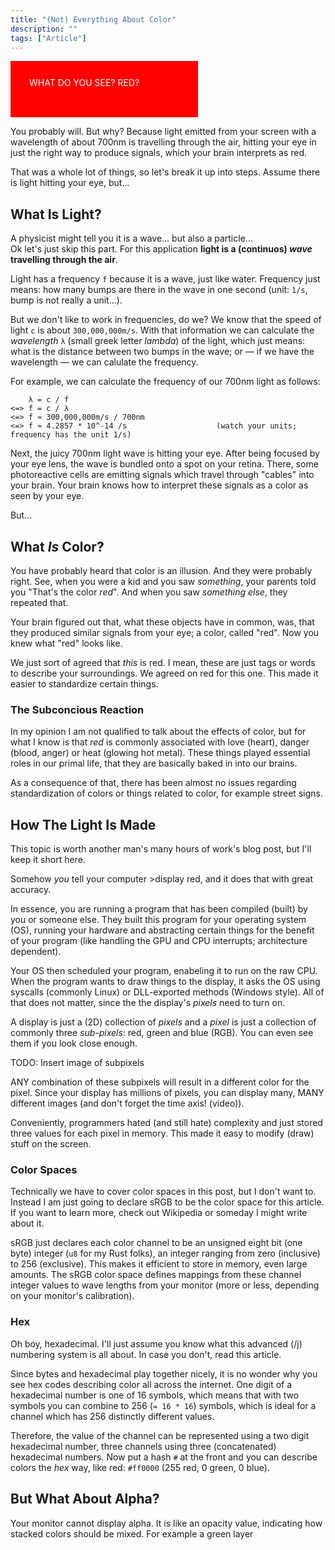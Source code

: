 ```yaml
---
title: "(Not) Everything About Color"
description: ""
tags: ["Article"]
---
```


<svg xmlns="http://www.w3.org/2000/svg" height="90" class="w-full">
    <rect width="100%" height="100%" fill="#f00"/>
    <text x="30" y="40" class="font-semibold text-2xl" fill="#fff">WHAT DO YOU SEE? RED?</text>
</svg>

You probably will. But why? Because light emitted from your screen with a wavelength of about 700nm is travelling through the air, hitting your eye in just the right way to produce signals, which your brain interprets as red.

That was a whole lot of things, so let's break it up into steps. Assume there is light hitting your eye, but...

## What Is Light?

A physicist might tell you it is a wave... but also a particle...  
Ok let's just skip this part. For this application **light is a (continuos) _wave_ travelling through the air**.

Light has a frequency `f` because it is a wave, just like water. Frequency just means: how many bumps are there in the wave in one second (unit: `1/s`, bump is not really a unit...).

But we don't like to work in frequencies, do we? We know that the speed of light `c` is about `300,000,000m/s`. With that information we can calculate the _wavelength_ `λ` (small greek letter _lambda_) of the light, which just means: what is the distance between two bumps in the wave; or — if we have the wavelength — we can calulate the frequency.

For example, we can calculate the frequency of our 700nm light as follows:

```
    λ = c / f
<=> f = c / λ
<=> f ≈ 300,000,000m/s / 700nm
<=> f ≈ 4.2857 * 10^-14 /s                    (watch your units; frequency has the unit 1/s)
```

Next, the juicy 700nm light wave is hitting your eye. After being focused by your eye lens, the wave is bundled onto a spot on your retina. There, some photoreactive cells are emitting signals which travel through "cables" into your brain. Your brain knows how to interpret these signals as a color as seen by your eye.

But...

## What _Is_ Color?

You have probably heard that color is an illusion. And they were probably right. See, when you were a kid and you saw _something_, your parents told you "That's the color _red_". And when you saw _something else_, they repeated that.

Your brain figured out that, what these objects have in common, was, that they produced similar signals from your eye; a color, called "red". Now you knew what "red" looks like.

We just sort of agreed that _this_ is red. I mean, these are just tags or words to describe your surroundings. We agreed on red for this one. This made it easier to standardize certain things.

### The Subconcious Reaction

In my opinion I am not qualified to talk about the effects of color, but for what I know is that _red_ is commonly associated with love (heart), danger (blood, anger) or heat (glowing hot metal). These things played essential roles in our primal life, that they are basically baked in into our brains.

As a consequence of that, there has been almost no issues regarding standardization of colors or things related to color, for example street signs.

## How The Light Is Made

This topic is worth another man's many hours of work's blog post, but I'll keep it short here.

Somehow _you_ tell your computer >display red, and it does that with great accuracy.

In essence, you are running a program that has been compiled (built) by you or someone else. They built this program for your operating system (OS), running your hardware and abstracting certain things for the benefit of your program (like handling the GPU and CPU interrupts; architecture dependent).

Your OS then scheduled your program, enabeling it to run on the raw CPU. When the program wants to draw things to the display, it asks the OS using syscalls (commonly Linux) or DLL-exported methods (Windows style). All of that does not matter, since the the display's _pixels_ need to turn on.

A display is just a (2D) collection of _pixels_ and a _pixel_ is just a collection of commonly three _sub-pixels_: red, green and blue (RGB). You can even see them if you look close enough.

TODO: Insert image of subpixels

ANY combination of these subpixels will result in a different color for the pixel. Since your display has millions of pixels, you can display many, MANY different images (and don't forget the time axis! (video)).

Conveniently, programmers hated (and still hate) complexity and just stored three values for each pixel in memory. This made it easy to modify (draw) stuff on the screen.

### Color Spaces

Technically we have to cover color spaces in this post, but I don't want to. Instead I am just going to declare sRGB to be the color space for this article. If you want to learn more, check out Wikipedia or someday I might write about it.

sRGB just declares each color channel to be an unsigned eight bit (one byte) integer (`u8` for my Rust folks), an integer ranging from zero (inclusive) to 256 (exclusive). This makes it efficient to store in memory, even large amounts. The sRGB color space defines mappings from these channel integer values to wave lengths from your monitor (more or less, depending on your monitor's calibration).

### Hex

Oh boy, hexadecimal. I'll just assume you know what this advanced (/j) numbering system is all about. In case you don't, read this article.

Since bytes and hexadecimal play together nicely, it is no wonder why you see hex codes describing color all across the internet. One digit of a hexadecimal number is one of 16 symbols, which means that with two symbols you can combine to 256 (`= 16 * 16`) symbols, which is ideal for a channel which has 256 distinctly different values. 

Therefore, the value of the channel can be represented using a two digit hexadecimal number, three channels using three (concatenated) hexadecimal numbers. Now put a hash `#` at the front and you can describe colors the _hex_ way, like red: `#ff0000` (255 red, 0 green, 0 blue).

## But What About Alpha?

Your monitor cannot display alpha. It is like an opacity value, indicating how stacked colors should be mixed. For example a green layer